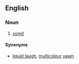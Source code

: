 ==English==

===Noun===
{{en-noun|sg=[[pavement]] [[pizza]]|-}}

# {{context|UK|humorous}} [[vomit]]

====Synonyms====
* [[liquid laugh]], [[multicolour yawn]]